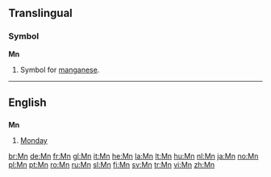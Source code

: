 {{also|.mn|MN|mN}}
==Translingual==

===Symbol===
'''Mn'''

# {{element symbol}} Symbol for [[manganese]].

----

==English==

==={{abbreviation}}===
'''Mn'''

# [[Monday]]

[[br:Mn]]
[[de:Mn]]
[[fr:Mn]]
[[gl:Mn]]
[[it:Mn]]
[[he:Mn]]
[[la:Mn]]
[[lt:Mn]]
[[hu:Mn]]
[[nl:Mn]]
[[ja:Mn]]
[[no:Mn]]
[[pl:Mn]]
[[pt:Mn]]
[[ro:Mn]]
[[ru:Mn]]
[[sl:Mn]]
[[fi:Mn]]
[[sv:Mn]]
[[tr:Mn]]
[[vi:Mn]]
[[zh:Mn]]